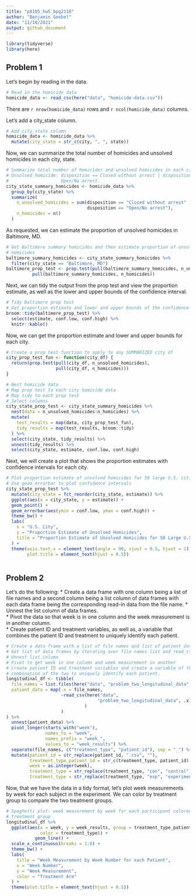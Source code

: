 ```yaml
---
title: "p8105_hw5_bpg2118"
author: "Benjamin Goebel"
date: "11/18/2021"
output: github_document
---
```


```r
library(tidyverse)
library(here)
```

## Problem 1

Let's begin by reading in the data.
```r
# Read in the homicide data
homicide_data <- read_csv(here("data", "homicide-data.csv"))
```
There are `r nrow(homicide_data)` rows and `r ncol(homicide_data)` columns.

Let's add a city_state column.
```r
# Add city_state column
homicide_data <- homicide_data %>%
  mutate(city_state = str_c(city, ", ", state))
```

Now, we can summarize the total number of homicides and unsolved homicides in 
each city, state.
```r
# Summarize total number of homicides and unsolved homicides in each city, state
# Unsolved homicide: disposition == Closed without arrest | disposition ==
#                    Open/No arrest.
city_state_summary_homicides <- homicide_data %>%
  group_by(city_state) %>%
  summarize(
    n_unsolved_homicides = sum(disposition == "Closed without arrest" |
                               disposition == "Open/No arrest"),
    n_homicides = n()
  )
```

As requested, we can estimate the proportion of unsolved homicides in 
Baltimore, MD.
```r
# Get Baltimore summary homicides and then estimate proportion of unsolved
# homicides
baltimore_summary_homicides <- city_state_summary_homicides %>%
  filter(city_state == "Baltimore, MD")
baltimore_prop_test <- prop.test(pull(baltimore_summary_homicides, n_unsolved_homicides),
          pull(baltimore_summary_homicides, n_homicides))
```

Next, we can tidy the output from the prop test and view the proportion 
estimate, as well as the lower and upper bounds of the confidence interval.

```r
# Tidy Baltimore prop test
# Get proportion estimate and lower and upper bounds of the confidence interval
broom::tidy(baltimore_prop_test) %>%
  select(estimate, conf.low, conf.high) %>%
  knitr::kable()
```
Now, we can get the proportion estimate and lower and upper bounds for each
city.

```r
# Create a prop test function to apply to any SUMMARIZED city df
city_prop_test_fun <- function(city_df) {
  return(prop.test(pull(city_df, n_unsolved_homicides), 
                   pull(city_df, n_homicides)))
}

# Nest homicide data
# Map prop test to each city homicide data
# Map tidy to each prop test
# Select columns
city_state_prop_test <- city_state_summary_homicides %>%
  nest(data = n_unsolved_homicides:n_homicides) %>%
  mutate(
    test_results = map(data, city_prop_test_fun),
    tidy_results = map(test_results, broom::tidy)
  ) %>%
  select(city_state, tidy_results) %>%
  unnest(tidy_results) %>%
  select(city_state, estimate, conf.low, conf.high)
```
Next, we will create a plot that shows the proportion estimates with 
confidence intervals for each city.

```r
# Plot proportion estimate of unsolved homicides for 50 large U.S. cities
# Use geom_errorbar to plot confidence intervals
city_state_prop_test %>%
  mutate(city_state = fct_reorder(city_state, estimate)) %>%
  ggplot(aes(x = city_state, y = estimate)) +
  geom_point() +
  geom_errorbar(aes(ymin = conf.low, ymax = conf.high)) +
  theme_bw() +
  labs(
    x = "U.S. City",
    y = "Proportion Estimate of Unsolved Homicides",
    title = "Proportion Estimate of Unsolved Homicides for 50 Large U.S. Cities"
  ) +
  theme(axis.text.x = element_text(angle = 90, vjust = 0.5, hjust = 1),
        plot.title = element_text(hjust = 0.5))
  
```

## Problem 2

Let's do the following:
*   Create a data frame with one column being a list of file names and a
second column being a list column of data frames with each data frame being
the corresponding read-in data from the file name.
*   Unnest the list column of data frames.  
*   Pivot the data so that week is in one column and the week measurement is in
another column.  
*   Create patient ID and treatment variables, as well as, a variable that
combines the patient ID and treatment to uniquely identify each patient.

```r
# Create a data frame with a list of file names and list of patient data frames
# Get list of data frames by iterating over file names list and read_csv
# Unnest list column
# Pivot to get week in one column and week measurement in another
# Create patient ID and treatment variables and create a variable of the
# combination of the two to uniquely identify each patient.
longitudinal_df <- tibble(
  file_names = list.files(here("data", "problem_two_longitudinal_data")),
  patient_data = map(.x = file_names, 
                     ~read_csv(here("data", 
                                   "problem_two_longitudinal_data", .x)
                              )
                     )
) %>%
  unnest(patient_data) %>%
  pivot_longer(starts_with("week"),
               names_to = "week",
               names_prefix = "week_",
               values_to = "week_results") %>%
  separate(file_names, c("treatment_type", "patient_id"), sep = "_") %>%
  mutate(patient_id = str_replace(patient_id, ".csv", ""),
         treatment_type_patient_id = str_c(treatment_type, patient_id),
         week = as.integer(week),
         treatment_type = str_replace(treatment_type, "con", "control"),
         treatment_type = str_replace(treatment_type, "exp", "experimental"))
```
Now, that we have the data in a tidy format, let's plot week measurements by
week for each subject in the experiment. We can color by treatment group
to compare the two treatment groups.
```r
# Spaghetti plot: week measurement by week for each participant colored by
# treatment group
longitudinal_df %>%
  ggplot(aes(x = week, y = week_results, group = treatment_type_patient_id,
             color = treatment_type)) +
           geom_line() +
  scale_x_continuous(breaks = 1:8) +
  theme_bw() +
  labs(
    title = "Week Measurement by Week Number for each Patient",
    x = "Week Number",
    y = "Week Measurement",
    color = "Treatment Arm"
  ) +
  theme(plot.title = element_text(hjust = 0.5))
```


